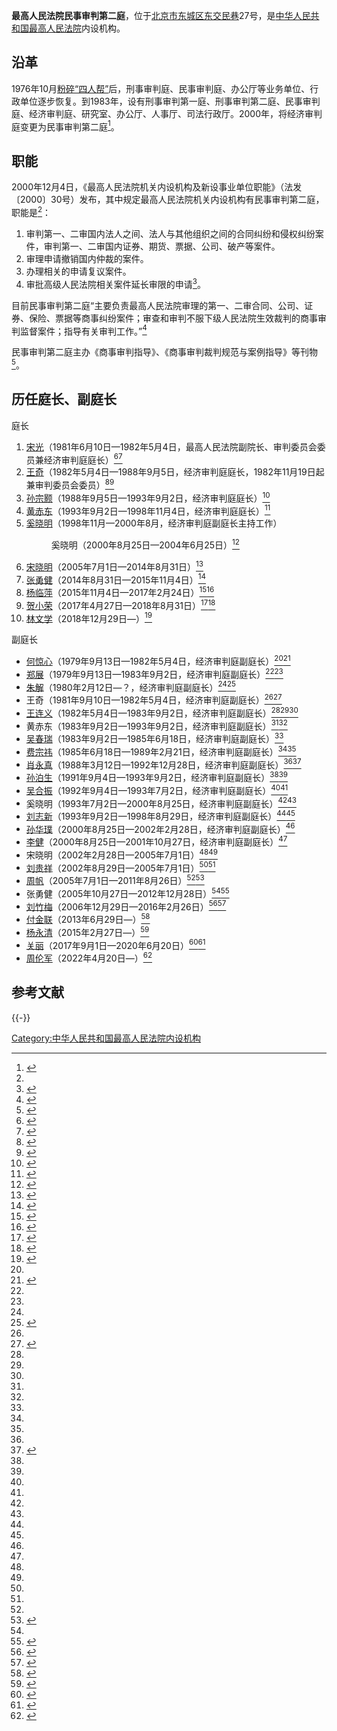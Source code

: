 {{Infobox PRCG
|机构名称=最高人民法院民事审判第二庭
|标志1=Red star.svg
|标志1说明=
|职位1=庭长
|人员1=[[林文学|林文学]]
|职位2=
|人员2=
|人数2=
|业务上级机构=
|组织上级机构=
|上级机构=[[中华人民共和国最高人民法院|中华人民共和国最高人民法院]]
|机构类型=最高人民法院内设机构
|行政级别=
|成立时间=
|地址1=[[北京市|北京市]][[东城区_(北京市)|东城区]][[东交民巷|东交民巷]]27号
|邮编1=
|电话0=
|电话1={{Tel|86|10|}}
|传真1=
|官网=
}}
'''最高人民法院民事审判第二庭'''，位于[[北京市|北京市]][[东城区_(北京市)|东城区]][[东交民巷|东交民巷]]27号，是[[中华人民共和国最高人民法院|中华人民共和国最高人民法院]]内设机构。

==沿革==
1976年10月[[粉碎四人帮|粉碎“四人帮”]]后，刑事审判庭、民事审判庭、办公厅等业务单位、行政单位逐步恢复。到1983年，设有刑事审判第一庭、刑事审判第二庭、民事审判庭、经济审判庭、研究室、办公厅、人事厅、司法行政厅。2000年，将经济审判庭变更为民事审判第二庭<ref>{{Cite web |url = http://rmfyb.chinacourt.org/paper/html/2014-11/23/content_90796.htm?div=-1 |title = 最高人民法院机构设置简史 |author =  |date = 2014-11-23 |publisher = 人民法院报 |language =  |accessdate =  |quote =  |archive-date = 2020-11-04 |archive-url = https://web.archive.org/web/20201104154950/http://rmfyb.chinacourt.org/paper/html/2014-11/23/content_90796.htm?div=-1 |dead-url = no }}</ref>。

==职能==
2000年12月4日，《最高人民法院机关内设机构及新设事业单位职能》（法发〔2000〕30号）发布，其中规定最高人民法院机关内设机构有民事审判第二庭，职能是<ref name=zhineng/>：
#审判第一、二审国内法人之间、法人与其他组织之间的合同纠纷和侵权纠纷案件，审判第一、二审国内证券、期货、票据、公司、破产等案件。
#审理申请撤销国内仲裁的案件。
#办理相关的申请复议案件。
#审批高级人民法院相关案件延长审限的申请<ref name=zhineng>{{Cite web |url = http://www.pkulaw.cn/fulltext_form.aspx?Gid=124743 |title = 最高人民法院机关内设机构及新设事业单位职能 |author =  |date =  |publisher = 北大法宝 |language =  |accessdate = 2017-04-05 |quote =  |archive-date = 2020-05-09 |archive-url = https://web.archive.org/web/20200509020535/http://www.pkulaw.cn/fulltext_form.aspx?Gid=124743 |dead-url = no }}</ref>。

目前民事审判第二庭“主要负责最高人民法院审理的第一、二审合同、公司、证券、保险、票据等商事纠纷案件；审查和审判不服下级人民法院生效裁判的商事审判监督案件；指导有关审判工作。”<ref>{{Cite web  |url =http://www.court.gov.cn/jigou-fayuanjigou-zhineng-12.html  |title =民事审判第二庭  |author =  |date =  |publisher =中华人民共和国最高人民法院  |language =  |accessdate =2017-04-06  |quote =  |archive-date =2020-07-03  |archive-url =https://web.archive.org/web/20200703061234/http://www.court.gov.cn/jigou-fayuanjigou-zhineng-12.html  |dead-url =no  }}</ref>

民事审判第二庭主办《商事审判指导》、《商事审判裁判规范与案例指导》等刊物<ref>{{Cite web |url = http://www.court.gov.cn/shenpan-xiangqing-6182.html |title = 最高人民法院民事审判第二庭2014年工作要点 |author =  |date = 2014-03-08 |publisher = 中华人民共和国最高人民法院 |language =  |accessdate =  |quote =  |archive-date = 2019-08-26 |archive-url = https://web.archive.org/web/20190826050521/http://www.court.gov.cn/shenpan-xiangqing-6182.html |dead-url = no }}</ref>。

==历任庭长、副庭长==
{{col-begin}}
{{col-2}}
;庭长
#[[宋光|宋光]]（1981年6月10日—1982年5月4日，最高人民法院副院长、审判委员会委员兼经济审判庭庭长）<ref>{{Cite web  |url =http://www.npc.gov.cn/npc/cwhhy/content_5926.htm  |title =第五届全国人民代表大会常务委员会第十九次会议简况  |author =  |date =2000-12-08  |publisher =中国人大网  |language =  |accessdate =  |quote =  |archive-url =https://web.archive.org/web/20170406021024/http://www.npc.gov.cn/npc/cwhhy/content_5926.htm  |archive-date =2017-04-06  |dead-url =yes  }}</ref><ref name=yjbylsh>{{Cite web |url = http://www.npc.gov.cn/wxzl/gongbao/2000-12/05/content_5001243.htm |title = 第五届全国人民代表大会常务委员会任免人员（1981年6月10日） |author =  |date = 2000-12-05 |publisher = 中国人大网 |language =  |accessdate =  |quote =  |archive-date = 2017-04-06 |archive-url = https://web.archive.org/web/20170406201120/http://www.npc.gov.cn/wxzl/gongbao/2000-12/05/content_5001243.htm |dead-url = no }}</ref>
#[[王奇_(最高法)|王奇]]（1982年5月4日—1988年9月5日，经济审判庭庭长，1982年11月19日起兼审判委员会委员）<ref name=yjbewsi>{{Cite web  |url =http://www.law-lib.com/law/law_view1.asp?id=95125  |title =全国人民代表大会常务委员会关于任免的决议（1982年5月）  |author =  |date =  |publisher =法律图书馆  |language =  |accessdate =2017-04-06  |quote =  |archive-date =2019-08-11  |archive-url =https://web.archive.org/web/20190811191059/http://www.law-lib.com/law/law_view1.asp?id=95125  |dead-url =no  }}</ref><ref>{{Cite web |url = http://www.npc.gov.cn/wxzl/gongbao/2000-12/05/content_5001342.htm |title = 第五届全国人民代表大会常务委员会任免人员（1982年11月19日） |author =  |date = 2000-12-05 |publisher = 中国人大网 |language =  |accessdate =  |quote =  |archive-date = 2017-04-06 |archive-url = https://web.archive.org/web/20170406110652/http://www.npc.gov.cn/wxzl/gongbao/2000-12/05/content_5001342.htm |dead-url = no }}</ref>
#[[孙宗颢|孙宗颢]]（1988年9月5日—1993年9月2日，经济审判庭庭长）<ref name=yjbb>{{Cite web |url = http://www.npc.gov.cn/wxzl/wxzl/2004-02/09/content_327758.htm |title = 最高人民法院（1988年－1992年） |author =  |date = 2004-02-09 |publisher = 中国人大网 |language =  |accessdate =  |quote =  |archive-date = 2019-10-19 |archive-url = https://web.archive.org/web/20191019101954/http://www.npc.gov.cn/wxzl/wxzl/2004-02/09/content_327758.htm |dead-url = no }}</ref>
#[[黄赤东|黄赤东]]（1993年9月2日—1998年11月4日，经济审判庭庭长）<ref name=yjje>{{Cite web |url = http://www.npc.gov.cn/wxzl/wxzl/2004-02/09/content_327757.htm |title = 最高人民法院（1992年－1997年） |author =  |date = 2004-02-09 |publisher = 中国人大网 |language =  |accessdate =  |quote =  |archive-date = 2020-05-09 |archive-url = https://web.archive.org/web/20200509020619/http://www.npc.gov.cn/wxzl/wxzl/2004-02/09/content_327757.htm |dead-url = no }}</ref>
#[[奚晓明|奚晓明]]（1998年11月—2000年8月，经济审判庭副庭长主持工作）
#:奚晓明（2000年8月25日—2004年6月25日）<ref name=yjjb>{{Cite web |url = http://www.npc.gov.cn/wxzl/wxzl/2004-02/09/content_327756.htm |title = 最高人民法院（1998年－2002年） |author =  |date = 2004-02-09 |publisher = 中国人大网 |language =  |accessdate =  |quote =  |archive-url = https://web.archive.org/web/20160306052226/http://www.npc.gov.cn/wxzl/wxzl/2004-02/09/content_327756.htm |archive-date = 2016-03-06 |dead-url = yes }}</ref>
#[[宋晓明|宋晓明]]（2005年7月1日—2014年8月31日）<ref name=ellsan>{{Cite web |url = http://www.npc.gov.cn/wxzl/wxzl/2004-02/09/content_327755.htm |title = 最高人民法院（2003年－） |author =  |date = 2004-02-09 |publisher = 中国人大网 |language =  |accessdate =  |quote =  |archive-url = https://web.archive.org/web/20200416175657/http://www.npc.gov.cn/wxzl/wxzl/2004-02/09/content_327755.htm |archive-date = 2020-04-16 |dead-url = yes }}</ref>
#[[张勇健|张勇健]]（2014年8月31日—2015年11月4日）<ref>{{Cite web |url = http://www.court.gov.cn/fabu-xiangqing-12998.html |title = 全国人民代表大会常务委员会任免名单 |author =  |date = 2014-09-04 |publisher = 中华人民共和国最高人民法院 |language =  |accessdate =  |quote =  |archive-date = 2019-05-02 |archive-url = https://web.archive.org/web/20190502125840/http://www.court.gov.cn/fabu-xiangqing-12998.html |dead-url = no }}</ref>
#[[杨临萍|杨临萍]]（2015年11月4日—2017年2月24日）<ref>{{Cite web |url = http://www.court.gov.cn/fabu-xiangqing-15933.html |title = 全国人民代表大会常务委员会任免名单 |author =  |date = 2015-11-05 |publisher = 中华人民共和国最高人民法院 |language =  |accessdate =  |quote =  |archive-date = 2020-09-29 |archive-url = https://web.archive.org/web/20200929195210/http://www.court.gov.cn/fabu-xiangqing-15933.html |dead-url = no }}</ref><ref>{{Cite web |url = http://www.chinacourt.org/article/detail/2017/02/id/2555465.shtml |title = 全国人民代表大会常务委员会免职名单 |author =  |date = 2017-02-24 |publisher = 中国法院网 |language =  |accessdate =  |quote =  |archive-date = 2019-11-05 |archive-url = https://web.archive.org/web/20191105003023/https://www.chinacourt.org/article/detail/2017/02/id/2555465.shtml |dead-url = no }}</ref>
#[[贺小荣|贺小荣]]（2017年4月27日—2018年8月31日）<ref name=jinghe>{{Cite web |url = http://news.ifeng.com/a/20170427/51016635_0.shtml |title = 景汉朝、贺荣被免去最高人民法院副院长职务 |author =  |date = 2017-04-27 |publisher = 凤凰网 |language =  |accessdate =  |quote =  |archive-date = 2019-05-02 |archive-url = https://web.archive.org/web/20190502135859/http://news.ifeng.com/a/20170427/51016635_0.shtml |dead-url = no }}</ref><ref>{{Cite web |url = http://www.court.gov.cn/fabu-xiangqing-115551.html |title = 全国人民代表大会常务委员会任免名单（2018年8月31日第十三届全国人民代表大会常务委员会第五次会议通过） |author =  |date = 2018-09-01 |publisher = 中华人民共和国最高人民法院 |language =  |accessdate =  |quote =  |archive-date = 2020-09-28 |archive-url = https://web.archive.org/web/20200928185158/http://www.court.gov.cn/fabu-xiangqing-115551.html |dead-url = no }}</ref>
#[[林文学|林文学]]（2018年12月29日—）<ref>{{Cite web |url = http://gongbao.court.gov.cn/Details/5dd8d00f362edfcf03d6300f0a87c1.html |title = 全国人民代表大会常务委员会最高人民法院审判人员任免名单（2018年12月29日第十三届全国人民代表大会常务委员会第七次会议通过） |author =  |date = 2018-12-29 |publisher = 中华人民共和国最高人民法院 |language =  |accessdate =  |quote =  |archive-date = 2020-11-11 |archive-url = https://web.archive.org/web/20201111125831/http://gongbao.court.gov.cn/Details/5dd8d00f362edfcf03d6300f0a87c1.html |dead-url = no }}</ref>

{{col-2}}
;副庭长
*[[何惊心|何惊心]]（1979年9月13日—1982年5月4日，经济审判庭副庭长）<ref name=yjbewsi/><ref name=yjblingy>{{Cite web |url = http://www.npc.gov.cn/wxzl/gongbao/2000-12/10/content_5328196.htm |title = 全国人民代表大会常务委员会任命人员（1980年第1期公报） |author =  |date = 2000-12-10 |publisher = 中国人大网 |language =  |accessdate =  |quote =  |archive-date = 2020-05-09 |archive-url = https://web.archive.org/web/20200509020559/http://www.npc.gov.cn/wxzl/gongbao/2000-12/10/content_5328196.htm |dead-url = no }}</ref>
*[[郑展|郑展]]（1979年9月13日—1983年9月2日，经济审判庭副庭长）<ref name=yjbsan/><ref name=yjblingy/>
*[[朱解|朱解]]（1980年2月12日—？，经济审判庭副庭长）<ref name=yjbewsi/><ref>{{Cite web |url = http://www.law-lib.com/law/law_view.asp?id=95036 |title = 全国人民代表大会常务委员会任免人员（1980年第2期公报） |author =  |date =  |publisher = 法律图书馆 |language =  |accessdate = 2017-04-06 |quote =  |archive-url = https://web.archive.org/web/20170406111345/http://www.law-lib.com/law/law_view.asp?id=95036 |archive-date = 2017-04-06 |dead-url = yes }}</ref>
*王奇（1981年9月10日—1982年5月4日，经济审判庭副庭长）<ref name=yjbewsi/><ref>{{Cite web  |url =http://www.law-lib.com/law/law_view.asp?id=95095  |title =第五届全国人民代表大会常务委员会任免人员（1981年第3期公报）  |author =  |date =  |publisher =法律图书馆  |language =  |accessdate =2017-04-06  |quote =  |archive-url =https://web.archive.org/web/20170406111147/http://www.law-lib.com/law/law_view.asp?id=95095  |archive-date =2017-04-06  |dead-url =yes  }}</ref>
*[[王连义|王连义]]（1982年5月4日—1983年9月2日，经济审判庭副庭长）<ref name=yjbsan/><ref name=yjbylsh/><ref name=yjbewsi/>
*黄赤东（1983年9月2日—1993年9月2日，经济审判庭副庭长）<ref name=yjje/><ref name=yjbsan/>
*[[吴春瑞|吴春瑞]]（1983年9月2日—1985年6月18日，经济审判庭副庭长）<ref name=yjbsan/>
*[[费宗祎|费宗祎]]（1985年6月18日—1989年2月21日，经济审判庭副庭长）<ref name=yjbb/><ref name=yjbsan/>
*[[肖永真|肖永真]]（1988年3月12日—1992年12月28日，经济审判庭副庭长）<ref name=yjbb/><ref name=yjbsan>{{Cite web |url = http://www.npc.gov.cn/wxzl/wxzl/2004-02/09/content_327759.htm |title = 最高人民法院（1983年－1988年） |author =  |date = 2004-02-09 |publisher = 中国人大网 |language =  |accessdate =  |quote =  |archive-date = 2017-04-06 |archive-url = https://web.archive.org/web/20170406110934/http://www.npc.gov.cn/wxzl/wxzl/2004-02/09/content_327759.htm |dead-url = no }}</ref>
*[[孙泊生|孙泊生]]（1991年9月4日—1993年9月2日，经济审判庭副庭长）<ref name=yjje/><ref name=yjbb/>
*[[吴合振|吴合振]]（1992年9月4日—1993年7月2日，经济审判庭副庭长）<ref name=yjje/><ref name=yjbb/>
*奚晓明（1993年7月2日—2000年8月25日，经济审判庭副庭长）<ref name=yjjb/><ref name=yjje/>
*[[刘志新_(最高法)|刘志新]]（1993年9月2日—1998年8月29日，经济审判庭副庭长）<ref name=yjjb/><ref name=yjje/>
*[[孙华璞|孙华璞]]（2000年8月25日—2002年2月28日，经济审判庭副庭长）<ref name=yjjb/>
*[[李健_(最高法)|李健]]（2000年8月25日—2001年10月27日，经济审判庭副庭长）<ref name=yjjb/>
*宋晓明（2002年2月28日—2005年7月1日）<ref name=ellsan/><ref name=yjjb/>
*[[刘贵祥|刘贵祥]]（2002年8月29日—2005年7月1日）<ref name=ellsan/><ref name=yjjb/>
*[[周帆|周帆]]（2005年7月1日—2011年8月26日）<ref name=ellsan/><ref>{{Cite web |url = http://news.xinhuanet.com/politics/2011-08/28/c_121922385.htm |title = (授权发布)全国人民代表大会常务委员会任免名单 |author =  |date = 2011-08-28 |publisher = 新华网 |language =  |accessdate =  |quote =  |archive-date = 2012-06-19 |archive-url = https://web.archive.org/web/20120619013135/http://news.xinhuanet.com/politics/2011-08/28/c_121922385.htm |dead-url = no }}</ref>
*张勇健（2005年10月27日—2012年12月28日）<ref name=ellsan/><ref>{{Cite web|url =  http://news.xinhuanet.com/renshi/2012-12/28/c_114197942.htm|title =  全国人民代表大会常务委员会任免名单|author =  |date =  2012-12-28|publisher =  新华网|language =  |accessdate =  |quote =  |archive-date =  2013-03-29|archive-url =  https://web.archive.org/web/20130329061251/http://news.xinhuanet.com/renshi/2012-12/28/c_114197942.htm|dead-url =  no}}</ref>
*[[刘竹梅|刘竹梅]]（2006年12月29日—2016年2月26日）<ref>{{Cite web  |url =http://politics.people.com.cn/GB/41223/5233057.html  |title =全国人民代表大会常务委员会任免名单  |author =  |date =2006-12-30  |publisher =人民网  |language =  |accessdate =  |quote =  |archive-date =2019-09-02  |archive-url =https://web.archive.org/web/20190902005305/http://politics.people.com.cn/GB/41223/5233057.html  |dead-url =no  }}</ref><ref>{{Cite web |url = http://roll.sohu.com/20160226/n438732561.shtml |title = 授权发布：全国人民代表大会常务委员会任免名单 |author =  |date = 2016-02-26 |publisher = 搜狐 |language =  |accessdate =  |quote =  |archive-date = 2019-08-23 |archive-url = https://web.archive.org/web/20190823135259/http://roll.sohu.com/20160226/n438732561.shtml |dead-url = no }}</ref>
*[[付金联|付金联]]（2013年6月29日—）<ref>{{Cite web |url = http://www.court.gov.cn/fabu-xiangqing-12994.html |title = 全国人民代表大会常务委员会任免名单 |author =  |date = 2013-07-02 |publisher = 中华人民共和国最高人民法院 |language =  |accessdate =  |quote =  |archive-date = 2019-06-05 |archive-url = https://web.archive.org/web/20190605150137/http://www.court.gov.cn/fabu-xiangqing-12994.html |dead-url = no }}</ref>
*[[杨永清|杨永清]]（2015年2月27日—）<ref>{{Cite web |url = http://news.sina.com.cn/c/2015-02-27/225031550103.shtml |title = 杨永清任最高法民事审判第二庭副庭长 |author =  |date = 2015-02-27 |publisher = 新浪 |language =  |accessdate =  |quote =  |archive-date = 2019-08-30 |archive-url = https://web.archive.org/web/20190830001422/http://news.sina.com.cn/c/2015-02-27/225031550103.shtml |dead-url = no }}</ref>
*[[关丽|关丽]]（2017年9月1日—2020年6月20日）<ref>{{Cite web  |url =http://www.npc.gov.cn/npc/xinwen/2017-09/01/content_2028076.htm  |title =全国人民代表大会常务委员会任免名单  |author =  |date =2017-09-01  |publisher =中国人大网  |language =  |accessdate =  |quote =  |archive-url =https://web.archive.org/web/20180224113334/http://www.npc.gov.cn/npc/xinwen/2017-09/01/content_2028076.htm  |archive-date =2018-02-24  |dead-url =yes  }}</ref><ref>{{Cite web|url=http://www.npc.gov.cn/npc/c30834/202006/7a0770aea089440d9e12b94b714e8af0.shtml|title=全国人民代表大会常务委员会任免名单（2020年6月20日第十三届全国人民代表大会常务委员会第十九次会议通过）|date=2020-06-20|publisher=中国人大网|access-date=2022-04-30|archive-date=2020-09-24|archive-url=https://web.archive.org/web/20200924205338/http://www.npc.gov.cn/npc/c30834/202006/7a0770aea089440d9e12b94b714e8af0.shtml}}</ref>
*[[周伦军|周伦军]]（2022年4月20日—）<ref>{{Cite web|url=http://www.npc.gov.cn/npc/c30834/202204/7b95c69a784a435a9a134fc59f7e6a46.shtml|title=全国人民代表大会常务委员会任免名单（2022年4月20日第十三届全国人民代表大会常务委员会第三十四次会议通过）|date=2022-04-20|publisher=中国人大网|access-date=2022-04-30|archive-date=2022-06-14|archive-url=https://web.archive.org/web/20220614225437/http://www.npc.gov.cn/npc/c30834/202204/7b95c69a784a435a9a134fc59f7e6a46.shtml}}</ref>

{{col-end}}

== 参考文献 ==
{{Reflist|30em}}

{{-}}
{{中华人民共和国法院|最}}

[[Category:中华人民共和国最高人民法院内设机构|Category:中华人民共和国最高人民法院内设机构]]